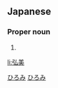 ==Japanese==
{{ja-kanjitab|弘|美}}

===Proper noun===
{{ja-pos|proper|ひろみ}}

# {{given name|male|or=female|lang=ja}}

[[Category:Japanese male given names|ひろみ]]
[[Category:Japanese female given names|ひろみ]]

[[li:弘美]]